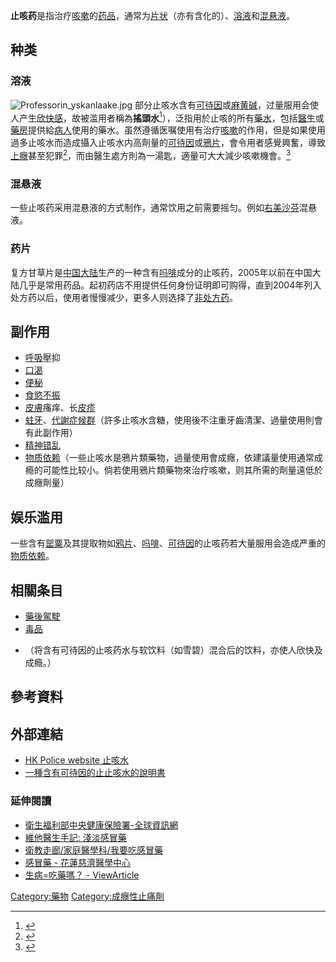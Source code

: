 {{Medical}}
'''止咳药'''是指治疗[[咳嗽|咳嗽]]的[[药品|药品]]，通常为[[药片|片状]]（亦有含化的）、[[溶液|溶液]]和[[混悬液|混悬液]]。

== 种类 ==
===溶液===
[[File:Professorin_yskanlaake.jpg|thumb]]
部分止咳水含有[[可待因|可待因]]或[[麻黄碱|麻黄碱]]，过量服用会使人产生[[欣快感|欣快感]]，故被滥用者稱為'''搖頭水'''<ref>{{cite news|url=http://www.sznews.com/news/content/2013-07/11/content_8303235.htm|title=止咳水成瘾调查：被挥霍的青春是社会之殇|work=深圳新闻网|date=2013-07-11|accessdate=2014-08-16|archive-url=https://web.archive.org/web/20140113220402/http://www.sznews.com/news/content/2013-07/11/content_8303235.htm|archive-date=2014-01-13|dead-url=yes}}</ref>），泛指用於止咳的所有[[藥水|藥水]]，包括[[醫生|醫生]]或[[藥房|藥房]]提供給[[病人|病人]]使用的藥水。虽然遵循医嘱使用有治疗[[咳嗽|咳嗽]]的作用，但是如果使用過多止咳水而造成攝入止咳水内高劑量的[[可待因|可待因]]或[[鴉片|鴉片]]，會令用者感覺興奮，導致[[上癮|上癮]]甚至犯罪<ref>{{cite news|url=http://epaper.syd.com.cn/sywb/html/2013-12/18/content_966035.htm|title=败家子取款机前抢劫只为筹“嗑药”钱|work=沈阳晚报|date=2013-12-18|accessdate=2014-08-16|archive-url=https://web.archive.org/web/20140819085510/http://epaper.syd.com.cn/sywb/html/2013-12/18/content_966035.htm|archive-date=2014-08-19|dead-url=yes}}</ref>，而由醫生處方則為一湯匙，適量可大大減少咳嗽機會。<ref>{{Cite web|url=http://www.youth.com.tw/db/epaper/es002004/eb2702.htm|title=為何感冒藥讓人「很感冒」？|accessdate=2016-12-14|work=www.youth.com.tw|archive-date=2020-02-20|archive-url=https://web.archive.org/web/20200220050934/http://www.youth.com.tw/db/epaper/es002004/eb2702.htm|dead-url=no}}</ref>

===混悬液===
一些止咳药采用混悬液的方式制作，通常饮用之前需要摇匀。例如[[右美沙芬|右美沙芬]]混悬液。

===药片===
复方甘草片是[[中国大陆|中国大陆]]生产的一种含有[[吗啡|吗啡]]成分的止咳药，2005年以前在中国大陆几乎是常用药品。起初药店不用提供任何身份证明即可购得，直到2004年列入处方药以后，使用者慢慢减少，更多人则选择了[[非处方药|非处方药]]。

== 副作用 ==
* [[呼吸|呼吸]]壓抑
* [[口渴|口渴]]
* [[便秘|便秘]]
* [[食慾不振|食慾不振]] 
* [[皮膚|皮膚]]瘙痒、长[[皮疹|皮疹]]
* [[蛀牙|蛀牙]]、[[代謝症候群|代謝症候群]]（許多止咳水含糖，使用後不注重牙齒清潔、過量使用則會有此副作用）
* [[精神错乱|精神错乱]]
* [[物质依赖|物质依赖]]（一些止咳水是鴉片類藥物，過量使用會成癮，依建議量使用通常成瘾的可能性比较小。倘若使用鴉片類藥物來治疗咳嗽，则其所需的劑量遠低於成癮劑量）

== 娱乐滥用 ==
一些含有[[罂粟|罂粟]]及其提取物如[[鸦片|鸦片]]、[[吗啡|吗啡]]、[[可待因|可待因]]的止咳药若大量服用会造成严重的[[物质依赖|物质依赖]]。

== 相關条目 ==
* [[藥後駕駛|藥後駕駛]]
* [[毒品|毒品]]
* {{link-en|紫水|Purple drank}}（将含有可待因的止咳药水与软饮料（如雪碧）混合后的饮料，亦使人欣快及成瘾。）

== 參考資料 ==
{{reflist|2}}

== 外部連結 ==
* [http://www.police.gov.hk/ppp_tc/04_crime_matters/drug/common_drug.html HK Police website 止咳水] {{Wayback|url=http://www.police.gov.hk/ppp_tc/04_crime_matters/drug/common_drug.html |date=20201018053026 }}
* [http://www.nclijian.cn/contents/15/109.html 一種含有可待因的止止咳水的說明書] {{Wayback|url=http://www.nclijian.cn/contents/15/109.html |date=20151104232516 }}

=== 延伸閱讀 ===
* [http://www.nhi.gov.tw/webdata/webdata.aspx?menu=17&menu_id=1028&webdata_id=1373 衛生福利部中央健康保險署-全球資訊網] {{Wayback|url=http://www.nhi.gov.tw/webdata/webdata.aspx?menu=17&menu_id=1028&webdata_id=1373 |date=20161220131701 }}
* [http://dr-victorlau.blogspot.tw/2013/10/blog-post_25.html 維他醫生手記: 淺淡感冒藥] {{Wayback|url=http://dr-victorlau.blogspot.tw/2013/10/blog-post_25.html |date=20161220144553 }}
* [http://www.dryahoo.org.tw/%E6%AC%A1%E7%B6%B2%E9%A0%81/%E8%A1%9B%E6%95%99%E8%B5%B0%E5%BB%8A/%E5%AE%B6%E5%BA%AD%E9%86%AB%E5%AD%B8%E7%A7%91/%E6%88%91%E8%A6%81%E5%90%83%E6%84%9F%E5%86%92%E8%97%A5.htm 衛教走廊/家庭醫學科/我要吃感冒藥] {{Wayback|url=http://www.dryahoo.org.tw/%E6%AC%A1%E7%B6%B2%E9%A0%81/%E8%A1%9B%E6%95%99%E8%B5%B0%E5%BB%8A/%E5%AE%B6%E5%BA%AD%E9%86%AB%E5%AD%B8%E7%A7%91/%E6%88%91%E8%A6%81%E5%90%83%E6%84%9F%E5%86%92%E8%97%A5.htm |date=20160812202230 }}
* [http://hlm.tzuchi.com.tw/drug/images/stories/files/DownloadPharm/2015050201.pdf 感冒藥 - 花蓮慈濟醫學中心] {{Wayback|url=http://hlm.tzuchi.com.tw/drug/images/stories/files/DownloadPharm/2015050201.pdf |date=20200930065900 }}
* [https://web.archive.org/web/20161220143659/http://www.femh.org.tw/epaperadmin/viewarticle.aspx?ID=4426 生病=吃藥嗎？ - ViewArticle]
[[Category:藥物|Category:藥物]]
[[Category:成癮性止痛劑|Category:成癮性止痛劑]]